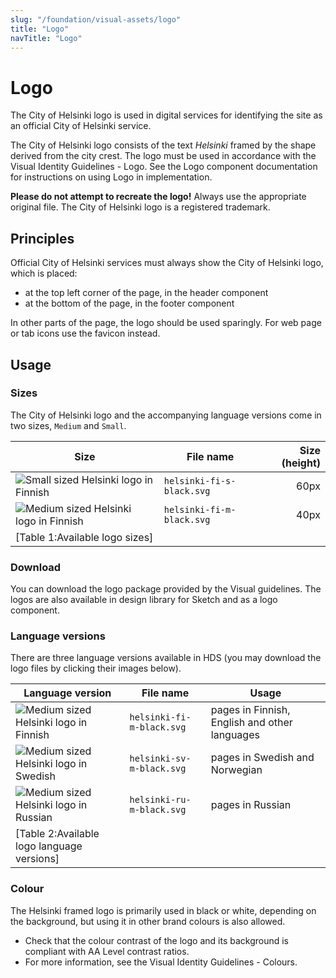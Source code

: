 ```yaml
---
slug: "/foundation/visual-assets/logo"
title: "Logo"
navTitle: "Logo"
---
```



# Logo

<LeadParagraph>
  The City of Helsinki logo is used in digital services for identifying the site as an official City of Helsinki service.
</LeadParagraph>

The City of Helsinki logo consists of the text *Helsinki* framed by the shape derived from the city crest. The logo must be used in accordance with the <ExternalLink href="https://brand.hel.fi/en/logo">Visual Identity Guidelines - Logo</ExternalLink>. See the <InternalLink href="/components/logo">Logo component documentation</InternalLink> for instructions on using Logo in implementation.

**Please do not attempt to recreate the logo!** Always use the appropriate original file. The City of Helsinki logo is a registered trademark.

## Principles
Official City of Helsinki services must always show the City of Helsinki logo, which is placed:
- at the top left corner of the page, in the header component
- at the bottom of the page, in the footer component

In other parts of the page, the logo should be used sparingly. For web page or tab icons use the <InternalLink href="/foundation/visual-assets/favicon">favicon</InternalLink> instead.

## Usage

### Sizes
The City of Helsinki logo and the accompanying language versions come in two sizes, `Medium` and `Small`.

Size                                                                                                             | File name         | Size (height)                                        |
---------------------------------------------------------------------------------------------------------------------------- |-------------------|----------------------------------------------: |
<Image src="/images/foundation/visual-assets/logo/fi/s/helsinki-fi-s-black.svg" alt="Small sized Helsinki logo in Finnish" viewable />    | `helsinki-fi-s-black.svg`   | 60px |
<Image src="/images/foundation/visual-assets/logo/fi/m/helsinki-fi-m-black.svg" alt="Medium sized Helsinki logo in Finnish" viewable />    | `helsinki-fi-m-black.svg`   | 40px |
[Table 1:Available logo sizes]|

### Download
<p>You can <ExternalLink href="https://brand.hel.fi/wp-content/uploads/2018/11/helsinki_tunnus_paketti.zip">download the logo package</ExternalLink> provided by the Visual guidelines. The logos are also available in design library for Sketch and as a logo component.</p>

### Language versions
There are three language versions available in HDS (you may download the logo files by clicking their images below).

Language version                                                                                                                        | File name                   | Usage                                         |
--------------------------------------------------------------------------------------------------------------------------------------- |---------------------------- |---------------------------------------------- |
<Image src="/images/foundation/visual-assets/logo/fi/m/helsinki-fi-m-black.svg" alt="Medium sized Helsinki logo in Finnish" viewable /> | `helsinki-fi-m-black.svg`   | pages in Finnish, English and other languages |
<Image src="/images/foundation/visual-assets/logo/sv/m/helsinki-sv-m-black.svg" alt="Medium sized Helsinki logo in Swedish" viewable /> | `helsinki-sv-m-black.svg`   | pages in Swedish and Norwegian                |
<Image src="/images/foundation/visual-assets/logo/ru/m/helsinki-ru-m-black.svg" alt="Medium sized Helsinki logo in Russian" viewable /> | `helsinki-ru-m-black.svg`   | pages in Russian                              |
[Table 2:Available logo language versions]|

### Colour
The Helsinki framed logo is primarily used in black or white, depending on the background, but using it in other brand colours is also allowed.
- Check that the colour contrast of the logo and its background is compliant with <ExternalLink href="https://www.w3.org/TR/WCAG21/#contrast-minimum">AA Level contrast ratios</ExternalLink>.
- For more information, see the <ExternalLink href="https://brand.hel.fi/en/colours/">Visual Identity Guidelines - Colours</ExternalLink>.
